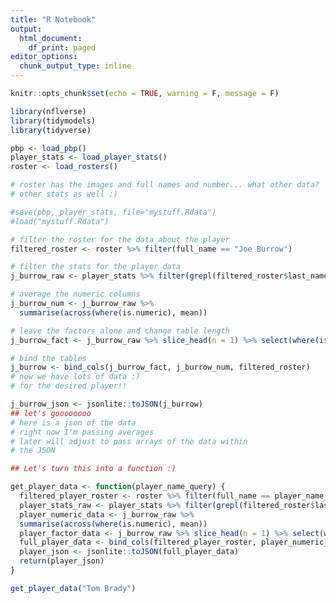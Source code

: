 ```yaml
---
title: "R Notebook"
output:
  html_document:
    df_print: paged
editor_options:
  chunk_output_type: inline
---
```


```r
knitr::opts_chunk$set(echo = TRUE, warning = F, message = F)
```

```r
library(nflverse)
library(tidymodels)
library(tidyverse)
```

```r
pbp <- load_pbp()
player_stats <- load_player_stats()
roster <- load_rosters()

# roster has the images and full names and number... what other data?
# other stats as well :)

#save(pbp, player_stats, file="mystuff.Rdata")
#load("mystuff.Rdata")
```

```r
# filter the roster for the data about the player
filtered_roster <- roster %>% filter(full_name == "Joe Burrow")

# filter the stats for the player data
j_burrow_raw <- player_stats %>% filter(grepl(filtered_roster$last_name, player_name)) %>% mutate_if(is.character, as.factor)
```

```r
# average the numeric columns
j_burrow_num <- j_burrow_raw %>% 
  summarise(across(where(is.numeric), mean))

# leave the factors alone and change table length
j_burrow_fact <- j_burrow_raw %>% slice_head(n = 1) %>% select(where(is.factor)) %>% select(!season_type)

# bind the tables
j_burrow <- bind_cols(j_burrow_fact, j_burrow_num, filtered_roster)
# now we have lots of data :)
# for the desired player!!
```

```r
j_burrow_json <- jsonlite::toJSON(j_burrow)
## let's goooooooo
# here is a json of the data
# right now I'm passing averages 
# later will adjust to pass arrays of the data within
# the JSON
```

```r
## Let's turn this into a function :)

get_player_data <- function(player_name_query) {
  filtered_player_roster <- roster %>% filter(full_name == player_name_query)
  player_stats_raw <- player_stats %>% filter(grepl(filtered_roster$last_name, player_name)) %>% mutate_if(is.character, as.factor)
  player_numeric_data <- j_burrow_raw %>% 
  summarise(across(where(is.numeric), mean))
  player_factor_data <- j_burrow_raw %>% slice_head(n = 1) %>% select(where(is.factor)) %>% select(!season_type)
  full_player_data <- bind_cols(filtered_player_roster, player_numeric_data, player_factor_data)
  player_json <- jsonlite::toJSON(full_player_data)
  return(player_json)
}

get_player_data("Tom Brady")
```

